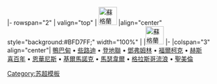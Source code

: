 <noinclude>
{{noteta
|G1=蘇超
}}
{{fb start}}</noinclude>
{{fb inner start}}
|- rowspan="2"
| valign="top" | [[File:Flag of Scotland.svg|42px|蘇格蘭]] 
|align="center" style="background:#BFD7FF;" width="100%" | {{Tnavbar-header|'''[[2006年至2007年蘇格蘭足球超級聯賽|2006-07年]] [[蘇格蘭足球超級聯賽|-{zh-hans:苏格兰足球超级联赛; zh-hk:蘇格蘭超級足球聯賽}-]]'''|2006/07蘇超|fontcolor=#000000}}
|[[File:Flag of Scotland.svg|42px|蘇格蘭]]
{{fb inner end}}
{{fb inner start}}
|-
|colspan="3" align="center"| 
[[阿伯丁足球俱乐部|鴨巴甸]]&nbsp;•
[[凯尔特人足球俱乐部|些路迪]]&nbsp;•
[[邓迪联足球俱乐部|登地聯]]&nbsp;•
[[邓弗姆林足球俱乐部|鄧弗姆林]]&nbsp;•
[[法尔科克足球俱乐部|福爾柯克]]&nbsp;•
[[哈茨足球俱乐部|赫斯]]<br>
[[希伯尼安足球俱乐部|喜百年]]&nbsp;•
[[因弗内斯足球俱乐部|恩華尼斯]]&nbsp;•
[[基马诺克足球俱乐部|基爾馬諾克]]&nbsp;•
[[马瑟韦尔足球俱乐部|馬瑟韋爾]]&nbsp;•
[[流浪者足球俱乐部|格拉斯哥流浪]]&nbsp;•
[[圣米伦足球俱乐部|聖美倫]]
{{fb inner end}}<noinclude>
{{fb end}}
{{using fb}}
[[Category:苏超模板]]
</noinclude>